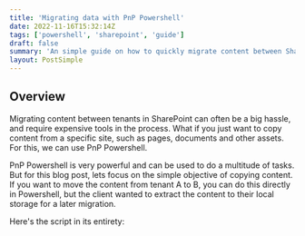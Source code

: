 ```yaml
---
title: 'Migrating data with PnP Powershell'
date: 2022-11-16T15:32:14Z
tags: ['powershell', 'sharepoint', 'guide']
draft: false
summary: 'An simple guide on how to quickly migrate content between SharePoint tenants'
layout: PostSimple
---
```


## Overview

Migrating content between tenants in SharePoint can often be a big hassle, and require expensive tools in the process. 
What if you just want to copy content from a specific site, such as pages, documents and other assets. For this, we can use PnP Powershell. 

PnP Powershell is very powerful and can be used to do a multitude of tasks. But for this blog post, lets focus on the simple objective of copying content.
If you want to move the content from tenant A to B, you can do this directly in Powershell, but the client wanted to extract the content to their local storage for a later migration.

Here's the script in its entirety:
